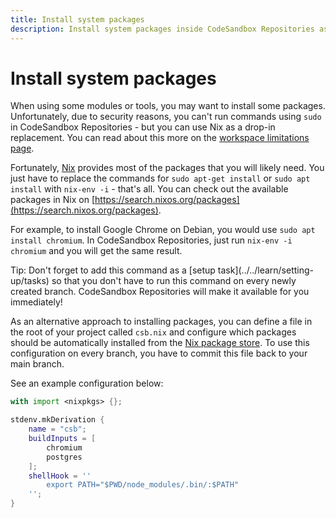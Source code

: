 ```yaml
---
title: Install system packages
description: Install system packages inside CodeSandbox Repositories as you're used to do on Linux or Mac.
---
```



# Install system packages

When using some modules or tools, you may want to install some packages. Unfortunately, due to security reasons, you can't run commands using `sudo` in CodeSandbox Repositories - but you can use Nix as a drop-in replacement. You can read about this more on the [workspace limitations page](../../learn/setting-up/limitations).

Fortunately, [Nix](https://nixos.org/) provides most of the packages that you will likely need. You just have to replace the commands for `sudo apt-get install` or `sudo apt install` with `nix-env -i` - that's all. You can check out the available packages in Nix on [https://search.nixos.org/packages](https://search.nixos.org/packages).

For example, to install Google Chrome on Debian, you would use `sudo apt install chromium`. In CodeSandbox Repositories, just run `nix-env -i chromium` and you will get the same result.

<Callout emoji="⭑">
Tip: Don't forget to add this command as a [setup task](../../learn/setting-up/tasks) so that you don't have to run this command on every newly created branch. CodeSandbox Repositories will make it available for you immediately!
</Callout>

As an alternative approach to installing packages, you can define a file in the root of your project called `csb.nix` and configure which packages should be automatically installed from the [Nix package store](https://search.nixos.org/packages). To use this configuration on every branch, you have to commit this file back to your main branch.

See an example configuration below:

```nix
with import <nixpkgs> {};

stdenv.mkDerivation {
    name = "csb";
    buildInputs = [
        chromium
        postgres
    ];
    shellHook = ''
        export PATH="$PWD/node_modules/.bin/:$PATH"
    '';
}
```




